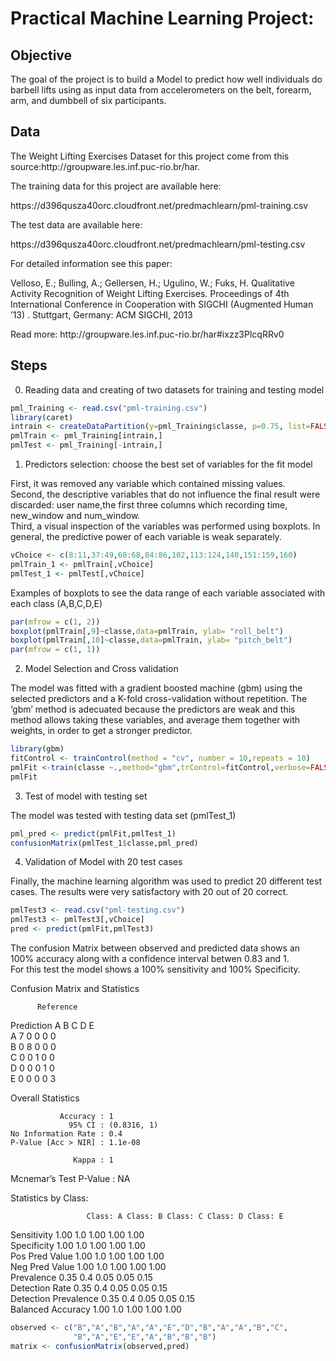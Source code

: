 
Practical Machine Learning Project:  
====================================
  
  
**Objective**
----------------
  
The goal of the project is to build a Model to predict how well individuals do barbell lifts using as input data from accelerometers on the belt, forearm, arm, and dumbbell of six participants. 
  
 
 
**Data**
---------------
  
The Weight Lifting Exercises Dataset for this project come from this source:http://groupware.les.inf.puc-rio.br/har.

The training data for this project are available here: 

  https://d396qusza40orc.cloudfront.net/predmachlearn/pml-training.csv

The test data are available here: 

  https://d396qusza40orc.cloudfront.net/predmachlearn/pml-testing.csv


For detailed information see this paper:

Velloso, E.; Bulling, A.; Gellersen, H.; Ugulino, W.; Fuks, H. Qualitative Activity Recognition of Weight Lifting Exercises. Proceedings of 4th International Conference in Cooperation with SIGCHI (Augmented Human '13) . Stuttgart, Germany: ACM SIGCHI, 2013

Read more: http://groupware.les.inf.puc-rio.br/har#ixzz3PlcqRRv0
  
  
**Steps**
------------
 
   
0. Reading data and creating of two datasets for training and testing model


```r
pml_Training <- read.csv("pml-training.csv")
library(caret)
intrain <- createDataPartition(y=pml_Training$classe, p=0.75, list=FALSE)
pmlTrain <- pml_Training[intrain,]
pmlTest <- pml_Training[-intrain,]
```


1. Predictors selection: choose the best set of variables for the fit model

First, it was removed any variable which contained missing values.  
Second, the descriptive variables that do not influence the final result were discarded: user name,the first three columns which recording time, new_window and num_window.  
Third, a visual inspection of the variables was performed using boxplots. In general, the predictive power of each variable is weak separately.

```r
vChoice <- c(8:11,37:49,60:68,84:86,102,113:124,140,151:159,160)
pmlTrain_1 <- pmlTrain[,vChoice]
pmlTest_1 <- pmlTest[,vChoice]
```

Examples of boxplots to see the data range of each variable associated with each
class (A,B,C,D,E)

```r
par(mfrow = c(1, 2))
boxplot(pmlTrain[,9]~classe,data=pmlTrain, ylab= "roll_belt")
boxplot(pmlTrain[,10]~classe,data=pmlTrain, ylab= "pitch_belt")
par(mfrow = c(1, 1))
```


2. Model Selection and Cross validation

 The model was fitted with a gradient boosted machine (gbm) using the selected predictors and a K-fold cross-validation without repetition. The 'gbm' method is adecuated because the predictors are weak and this method allows taking these variables, and average them together with weights, in order to get a stronger predictor.

```r
library(gbm)
fitControl <- trainControl(method = "cv", number = 10,repeats = 10)
pmlFit <-train(classe ~.,method="gbm",trControl=fitControl,verbose=FALSE,data=pmlTrain_1)
pmlFit
```


3. Test of model with testing set 

The model was tested with testing data set (pmlTest_1)

```r
pml_pred <- predict(pmlFit,pmlTest_1)
confusionMatrix(pmlTest_1$classe,pml_pred)
```


4. Validation of Model with 20 test cases

Finally, the machine learning algorithm was used to predict 20 different test cases. The results were very satisfactory with 20 out of 20 correct. 

```r
pmlTest3 <- read.csv("pml-testing.csv")
pmlTest3 <- pmlTest3[,vChoice]
pred <- predict(pmlFit,pmlTest3)
```

The confusion Matrix between observed and predicted data shows an 100% accuracy
along with a confidence interval betwen 0.83 and 1.  
For this test the model shows a 100% sensitivity and 100% Specificity. 


Confusion Matrix and Statistics

          Reference  
Prediction A B C D E  
         A 7 0 0 0 0  
         B 0 8 0 0 0  
         C 0 0 1 0 0  
         D 0 0 0 1 0  
         E 0 0 0 0 3  

Overall Statistics
                                     
               Accuracy : 1          
                 95% CI : (0.8316, 1)  
    No Information Rate : 0.4        
    P-Value [Acc > NIR] : 1.1e-08    
                                     
                  Kappa : 1          
 Mcnemar's Test P-Value : NA         

Statistics by Class:

                     Class: A Class: B Class: C Class: D Class: E  
Sensitivity              1.00      1.0     1.00     1.00     1.00  
Specificity              1.00      1.0     1.00     1.00     1.00  
Pos Pred Value           1.00      1.0     1.00     1.00     1.00  
Neg Pred Value           1.00      1.0     1.00     1.00     1.00  
Prevalence               0.35      0.4     0.05     0.05     0.15  
Detection Rate           0.35      0.4     0.05     0.05     0.15  
Detection Prevalence     0.35      0.4     0.05     0.05     0.15  
Balanced Accuracy        1.00      1.0     1.00     1.00     1.00  

```r
observed <- c("B","A","B","A","A","E","D","B","A","A","B","C",
              "B","A","E","E","A","B","B","B")
matrix <- confusionMatrix(observed,pred)
```

